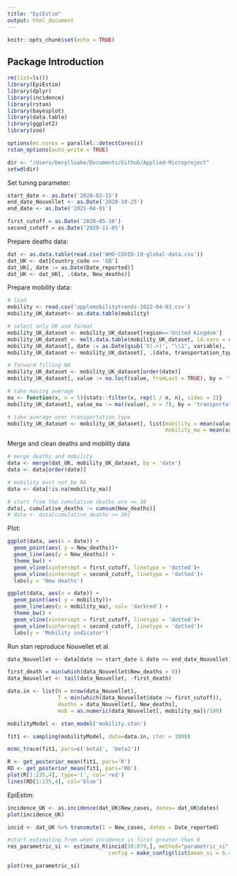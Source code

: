 ```yaml
---
title: "EpiEstim"
output: html_document
---
```


```r
knitr::opts_chunk$set(echo = TRUE)
```

## Package Introduction

```r
rm(list=ls())
library(EpiEstim)
library(dplyr)
library(incidence)
library(rstan)
library(bayesplot)
library(data.table)
library(ggplot2)
library(zoo)

options(mc.cores = parallel::detectCores())
rstan_options(auto_write = TRUE)
```

```r
dir <- "/Users/berylloake/Documents/Github/Applied-Microproject"
setwd(dir)
```

Set tuning parameter:
```r
start_date <- as.Date('2020-02-15')
end_date_Nouvellet <- as.Date('2020-10-25')
end_date <- as.Date('2021-04-01')

first_cutoff = as.Date('2020-05-10')
second_cutoff = as.Date('2020-11-05')
```

Prepare deaths data:
```r
dat <- as.data.table(read.csv('WHO-COVID-19-global-data.csv'))
dat_UK <- dat[Country_code == 'GB']
dat_UK[, date := as.Date(Date_reported)]
dat_UK <- dat_UK[, .(date, New_deaths)]
```

Prepare mobility data:
```r
# load
mobility <- read.csv('applemobilitytrends-2022-04-03.csv')
mobility_UK_dataset<- as.data.table(mobility)

# select only UK and format
mobility_UK_dataset <- mobility_UK_dataset[region=='United Kingdom']
mobility_UK_dataset <- melt.data.table(mobility_UK_dataset, id.vars = c('region', 'geo_type', 'transportation_type', 'alternative_name', "sub.region", "country"))
mobility_UK_dataset[, date := as.Date(gsub('X(.+)', "\\1", variable), format = '%Y.%m.%d')]
mobility_UK_dataset <- mobility_UK_dataset[, .(date, transportation_type, value)]   

# forward filling NA
mobility_UK_dataset <- mobility_UK_dataset[order(date)]
mobility_UK_dataset[, value := na.locf(value, fromLast = TRUE), by = 'transportation_type']

# take moving average 
ma <- function(x, n = 5){stats::filter(x, rep(1 / n, n), sides = 2)}
mobility_UK_dataset[, value_ma := ma((value), n = 7), by = 'transportation_type']

# take average over transportation type
mobility_UK_dataset <- mobility_UK_dataset[, list(mobility = mean(value), 
                                                  mobility_ma = mean(value_ma)), by = c('date')]

```

Merge and clean deaths and mobility data

```r

# merge deaths and mobility
data <- merge(dat_UK, mobility_UK_dataset, by = 'date')
data <- data[order(date)]

# mobility must not be NA
data <- data[!is.na(mobility_ma)]

# start from the cumulative deaths are >= 30
data[, cumulative_deaths := cumsum(New_deaths)]
# data <- data[cumulative_deaths >= 30]

```

Plot:
```r
ggplot(data, aes(x = date)) + 
  geom_point(aes( y = New_deaths))+ 
  geom_line(aes(y = New_deaths)) + 
  theme_bw() +
  geom_vline(xintercept = first_cutoff, linetype = 'dotted')+
  geom_vline(xintercept = second_cutoff, linetype = 'dotted')+
  labs(y = 'New deaths')
```

```r
ggplot(data, aes(x = date)) + 
  geom_point(aes( y = mobility))+ 
  geom_line(aes(y = mobility_ma), col= 'darkred') + 
  theme_bw() +
  geom_vline(xintercept = first_cutoff, linetype = 'dotted')+
  geom_vline(xintercept = second_cutoff, linetype = 'dotted')+
  labs(y = 'Mobility indicator')
```


Run stan reproduce Nouvellet et al.
```r
data_Nouvellet <- data[date >= start_date & date <= end_date_Nouvellet]

first_death = min(which(data_Nouvellet$New_deaths > 0))
data_Nouvellet <- tail(data_Nouvellet, -first_death)

data.in <- list(N = nrow(data_Nouvellet),
                T = min(which(data_Nouvellet$date >= first_cutoff)),
                deaths = data_Nouvellet[, New_deaths],
                mob = as.numeric(data_Nouvellet[, mobility_ma])/100)

mobilityModel <- stan_model('mobility.stan')

fit1 <- sampling(mobilityModel, data=data.in, iter = 1000)

```

```r
mcmc_trace(fit1, pars=c('beta1', 'beta2'))

R <- get_posterior_mean(fit1, pars='R')
RD <- get_posterior_mean(fit1, pars='RD')
plot(R[1:235,4], type='l', col='red')
lines(RD[1:235,4], col='blue')

```





EpiEstim:

```r
incidence_UK <- as.incidence(dat_UK$New_cases, dates= dat_UK$dates)
plot(incidence_UK)
```

```r
incid <- dat_UK %>% transmute(I = New_cases, dates = Date_reported)

#start estimating from when incidence is first greater than 0 
res_parametric_si <- estimate_R(incid[30:879,], method="parametric_si",
                                config = make_config(list(mean_si = 6.48, std_si = 3.83)))

plot(res_parametric_si)
```






